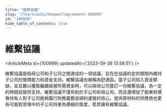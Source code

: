 ```yaml
---
title: "維繫協議"
slug: "/learn/wiki/keepwellagreement-100999"
id: "100999"
hide_table_of_contents: true
---
```



# 維繫協議

<ArticleMeta id={100999} updatedAt={'2023-09-26 13:58:51'} />
<div className='border-solid border-b border-t-0 my-4 border-[var(--ifm-color-gray-300)]' />

維繫協議是指母公司和子公司之間達成的一項協議，旨在在協議約定的期間內維持子公司的償債能力和資金支持。維繫協議也被稱為舒適函。當子公司陷入資金緊缺，並且難以獲取繼續經營所需資金時，可以與母公司簽訂一份維繫協議，為一定的時間段提供支持。維繫協議不僅有助於子公司和母公司，而且還增加了股東和債券持有人對子公司能夠履行財務義務並順利運營的信心。提供原材料的供應商也更有可能對苦境中的子公司持更為積極的態度，若其擁有維繫協議。
